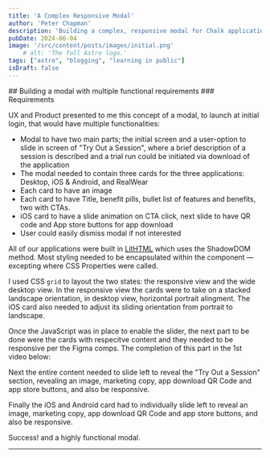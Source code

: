 ```yaml
---
title: 'A Complex Responsive Modal'
author: 'Peter Chapman'
description: 'Building a complex, responsive modal for Chalk application downloads.'
pubDate: 2024-06-04
image: '/src/content/posts/images/initial.png'
    # alt: 'The full Astro logo.'
tags: ["astro", "blogging", "learning in public"]
isDraft: false
---
```



<Picture src={chalkOnboarding} alt="Onboarding Modal, Chalk" format="avif" width="660" />
## Building a modal with multiple functional requirements
### Requirements

UX and Product presented to me this concept of a modal, to launch at initial login, that would have multiple functionalities:
* Modal to have two main parts; the initial screen and a user-option to slide in screen of "Try Out a Session", where a brief description of a session is described and a trial run could be initiated via download of the application
* The modal needed to contain three cards for the three applications: Desktop, iOS &amp; Android, and RealWear
* Each card to have an image 
* Each card to have Title, benefit pills, bullet list of features and benefits, two with CTAs.
* iOS card to have a slide animation on CTA click, next slide to have QR code and App store buttons for app download
* User could easily dismiss modal if not interested

All of our applications were built in <span class="link">[LitHTML](https://lit.dev/)</span> which uses the ShadowDOM method. Most styling needed to be encapsulated within the component &mdash; excepting where CSS Properties were called. 

I used CSS `grid` to layout the two states: the responsive view and the wide desktop view. In the responsive view the cards were to take on a stacked landscape orientation, in desktop view, horizontal portrait alingment. The iOS card also needed to adjust its sliding orientation from portrait to landscape.

Once the JavaScript was in place to enable the slider, the next part to be done were the cards with respecitve content and they needed to be responsive per the Figma comps. The completion of this part in the 1st video below:

<div class="video-player" style="width: 100%">
    <Vimeo id="https://vimeo.com/943059317?share=copy"  posterQuality="max" />
</div>


Next the entire content needed to slide left to reveal the "Try Out a Session" section, revealing an image, marketing copy, app download QR Code and app store buttons, and also be responsive. 

<div class="video-player" style="width: 100%">
    <Vimeo id="https://vimeo.com/943059920?share=copy" posterQuality="max" />
</div>

Finally the iOS and Android card had to individually slide left to reveal an image, marketing copy, app download QR Code and app store buttons, and also be responsive.
<div class="video-player" style="width: 100%">
    <Vimeo id="https://vimeo.com/943058024?share=copy" posterQuality="max" />
</div>

Success! and a highly functional modal.  
  
---
